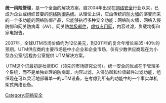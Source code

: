 {{unreferenced|time=2010-09-28T00:05:28+00:00}}
'''统一风险管理'''，是一个全面的解决方案，自2004年出现在[[网络安全|网络安全]]行业以来，已成为企业或组织首要的[[网络防御系统|网络防御系统]]。从理论上讲，它由传统的[[防火墙|防火墙]]的演变而来的一个多功能的网络防御产品，它能够执行多种安全功能：网络防火墙，网络入侵防御和网关防病毒（AV），网关防[[垃圾邮件|垃圾邮件]]，[[虚拟专用网|虚拟专用网]]，内容过滤，负载均衡和家电报告。

2007年，全球UTM市场价值约为12亿美元，到2011年的复合年增长率35-40％的预期。UTM供应商的主要市场是中小企业和企业市场，仅有少数供应商现在为小型办公室/远程办公室提供 UTM解决方案。

ＵTM这个词最初是杜撰IDC（领先的市场研究公司）。统一安全的优点在于管理多个系统，而不是单独处理的防病毒，内容过滤，入侵防御和垃圾邮件过滤功能，组织现在可以灵活地部署单一的UTM设备，在考虑到所有的功能中的一个事实单机架式网络设备。

{{stub}}
[[Category:网络安全|Category:网络安全]]